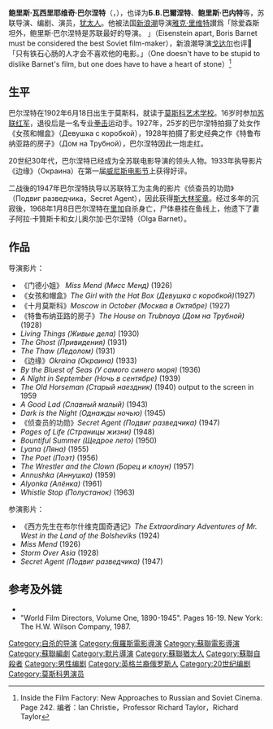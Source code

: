 {{Infobox person
| name        = 鲍里斯·巴尔涅特<br />Boris Barnet<br />Борис Барнет
| image       = 
| caption     = 
| birthname    = 鲍里斯·瓦西里耶维奇·巴尔涅特<br />Борис Васильевич Барнет<br />Boris Vasilyevich Barnet
| birth_date   = {{Birth date|1902|06|18|df=yes}}
| birth_place  = [[俄罗斯帝国|俄罗斯帝国]] [[莫斯科|莫斯科]]
| death_date   = {{Death date and age|1965|01|08|1902|06|18|df=yes}}
| death_place  = [[苏联|苏联]] [[拉脱维亚|拉脱维亚]] [[里加|里加]]
| occupation   = 电影导演、编剧、演员
| yearsactive  = 1927—1963
| spouse       = [[娜塔莉娅·格兰|娜塔莉娅·格兰]]（Natalia Glan） (1926–1927)<br>[[叶连娜·亚历山德罗芙娜·库兹明娜|叶连娜·亚历山德罗芙娜·库兹明娜]]（Yelena Alexandrovna Kuzmina） (1928–1936)<br>瓦伦蒂娜·巴尔涅特（Valentina Barnet）<br>[[阿拉·卡赞斯卡|阿拉·卡赞斯卡]]（Alla Kazanskaya）
}}

'''鲍里斯·瓦西里耶维奇·巴尔涅特'''（{{lang-ru|Бори́с Васи́льевич Ба́рнет}}，{{bd|1902年|6月18日|1965年|1月8日|}}），也译为'''Б.В.巴爾涅特'''、'''鲍里斯·巴内特'''等，苏联导演、编剧、演员，[[犹太人|犹太人]]。他被法国[[新浪潮|新浪潮]]导演[[雅克·里维特|雅克·里维特]]讃爲「除爱森斯坦外，鲍里斯·巴尔涅特是苏联最好的导演。 」（Eisenstein apart, Boris Barnet must be considered the best Soviet film-maker），新浪潮导演[[戈达尔|戈达尔]]也评𨕥「只有铁石心肠的人才会不喜欢他的电影。」（One doesn't have to be stupid to dislike Barnet's film, but one does have to have a heart of stone）<ref>Inside the Film Factory: New Approaches to Russian and Soviet Cinema. Page 242. 编者：Ian Christie，Professor Richard Taylor，Richard Taylor</ref>

==生平==
巴尔涅特在1902年6月18日出生于莫斯科，就读于[[莫斯科艺术学校|莫斯科艺术学校]]。16岁时参加[[苏联红军|苏联红军]]，退役后是一名专业[[拳击|拳击]]运动手。1927年，25岁的巴尔涅特拍摄了处女作《女孩和帽盒》（Девушка с коробкой），1928年拍摄了影史经典之作《特鲁布纳亚路的房子》（Дом на Трубной），巴尔涅特因此一炮走红。

20世纪30年代，巴尔涅特已经成为全苏联电影导演的领头人物。1933年执导影片《边缘》（Окраина）在第一届[[威尼斯电影节|威尼斯电影节]]上获得好评。

二战後的1947年巴尔涅特执导以苏联特工为主角的影片《侦查员的功勋》（Подвиг разведчика，Secret Agent），因此获得[[斯大林奖章|斯大林奖章]]。经过多年的沉寂後，1968年1月8日巴尔涅特在[[里加|里加]]自杀身亡，尸体悬挂在鱼线上，他遗下了妻子阿拉·卡贊斯卡和女儿奥尔加·巴尔涅特（Olga Barnet）。

==作品==
;导演影片：
* 《门德小姐》 ''Miss Mend (Мисс Менд)'' (1926)
* 《女孩和帽盒》''The Girl with the Hat Box (Девушка с коробкой)''(1927)
* 《十月莫斯科》''Moscow in October (Москва в Октябре)'' (1927)
* 《特鲁布纳亚路的房子》''The House on Trubnaya (Дом на Трубной)'' (1928)
* ''Living Things (Живые дела)'' (1930)
* ''The Ghost (Привидения)'' (1931)
* ''The Thaw (Ледолом)'' (1931)
* 《边缘》''Okraina (Окраина)'' (1933)
* ''By the Bluest of Seas (У самого синего моря)'' (1936)
* ''A Night in September (Ночь в сентябре)'' (1939)
* ''The Old Horseman (Старый наездник)'' (1940) output to the screen in 1959
* ''A Good Lad (Славный малый)'' (1943)
* ''Dark is the Night (Однажды ночью)'' (1945)
* 《侦查员的功勋》''Secret Agent (Подвиг разведчика)'' (1947)
* ''Pages of Life (Страницы жизни)'' (1948)
* ''Bountiful Summer (Щедрое лето)'' (1950)
* ''Lyana (Ляна)'' (1955)
* ''The Poet (Поэт)'' (1956)
* ''The Wrestler and the Clown (Борец и клоун)'' (1957)
* ''Annushka (Аннушка)'' (1959)
* ''Alyonka (Алёнка)'' (1961)
* ''Whistle Stop (Полустанок)'' (1963)

;参演影片：
* 《西方先生在布尔什维克国奇遇记》''The Extraordinary Adventures of Mr. West in the Land of the Bolsheviks'' (1924)
* ''Miss Mend'' (1926)
* ''Storm Over Asia'' (1928)
* ''Secret Agent (Подвиг разведчика)'' (1947)

==参考及外链==
*{{imdb|nm0055823}}
*"World Film Directors, Volume One, 1890-1945". Pages 16-19. New York: The H.W. Wilson Company, 1987.
{{reflist}}

{{Authority control}}
{{DEFAULTSORT:Barnet, Boris}}
[[Category:自杀的导演|Category:自杀的导演]]
[[Category:俄羅斯電影導演|Category:俄羅斯電影導演]]
[[Category:蘇聯電影導演|Category:蘇聯電影導演]]
[[Category:蘇聯編劇|Category:蘇聯編劇]]
[[Category:默片導演|Category:默片導演]]
[[Category:蘇聯猶太人|Category:蘇聯猶太人]]
[[Category:蘇聯自殺者|Category:蘇聯自殺者]]
[[Category:男性编剧|Category:男性编剧]]
[[Category:英格兰裔俄罗斯人|Category:英格兰裔俄罗斯人]]
[[Category:20世纪编剧|Category:20世纪编剧]]
[[Category:莫斯科男演员|Category:莫斯科男演员]]